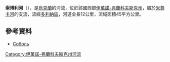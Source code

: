 '''索博利河'''（{{lang-uk|Соболь}}），是[[烏克蘭|烏克蘭]]的河流，位於該國西部[[伊萬諾-弗蘭科夫斯克州|伊萬諾-弗蘭科夫斯克州]]，屬於[[米尊卡河|米尊卡河]]的支流，流經[[多利納區|多利納區]]，河道全長12公里，流域面積45平方公里。

==參考資料==
* [https://web.archive.org/web/20131020164116/http://do.gendocs.ru/docs/index-29520.html?page=31 Соболь]

{{DEFAULTSORT:Соболь}}
[[Category:伊萬諾-弗蘭科夫斯克州河流|Category:伊萬諾-弗蘭科夫斯克州河流]]


{{Ukraine-river-stub}}